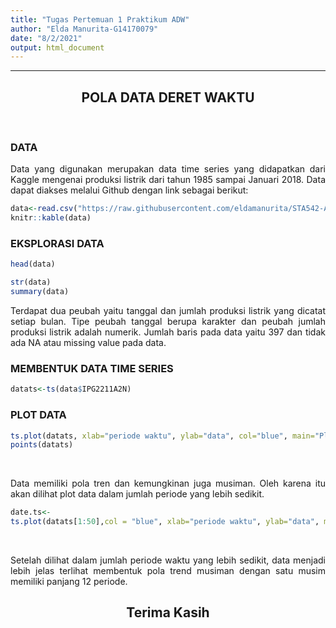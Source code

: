 ---
title: "Tugas Pertemuan 1 Praktikum ADW"
author: "Elda Manurita-G14170079"
date: "8/2/2021"
output: html_document
---
---

<div style="text-align: center">
# POLA DATA DERET WAKTU
</div>
&nbsp;
<div style="text-align: justify">
### DATA

Data yang digunakan merupakan data time series yang didapatkan dari Kaggle mengenai produksi listrik dari tahun 1985 sampai Januari 2018. Data dapat diakses melalui Github dengan link sebagai berikut:


```{r} 
data<-read.csv("https://raw.githubusercontent.com/eldamanurita/STA542-ADW/main/Praktikum1_Electric_Production.csv", sep = ",", header = TRUE)
knitr::kable(data)
```

### EKSPLORASI DATA
```{r}
head(data)
```
```{r}
str(data)
summary(data)
```

Terdapat dua peubah yaitu tanggal dan jumlah produksi listrik yang dicatat setiap bulan. Tipe peubah tanggal berupa karakter dan peubah jumlah produksi listrik adalah numerik. Jumlah baris pada data yaitu 397 dan tidak ada NA atau missing value pada data. 

### MEMBENTUK DATA TIME SERIES
```{r}
datats<-ts(data$IPG2211A2N)

```
### PLOT DATA
```{r}
ts.plot(datats, xlab="periode waktu", ylab="data", col="blue", main="Plot time series data produksi listrik")
points(datats)
```

&nbsp;

Data memiliki pola tren dan kemungkinan juga musiman. Oleh karena itu akan dilihat plot data dalam jumlah periode yang lebih sedikit.

```{r}
date.ts<-
ts.plot(datats[1:50],col = "blue", xlab="periode waktu", ylab="data", main="Plot time series data produksi listrik", lwd=3)
```

&nbsp;

Setelah dilihat dalam jumlah periode waktu yang lebih sedikit, data menjadi lebih jelas terlihat membentuk pola trend musiman dengan satu musim memiliki panjang 12 periode.


<div style="text-align: center">
## Terima Kasih
</div>

&nbsp;


















